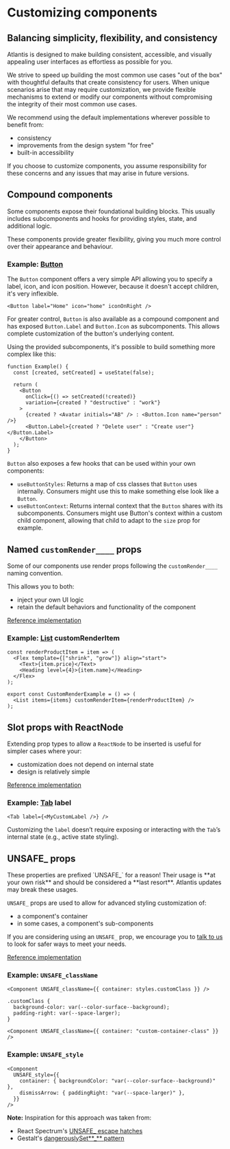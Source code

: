 
# Customizing components

## Balancing simplicity, flexibility, and consistency

Atlantis is designed to make building consistent, accessible, and visually
appealing user interfaces as effortless as possible for you.

We strive to speed up building the most common use cases "out of the box" with
thoughtful defaults that create consistency for users. When unique scenarios
arise that may require customization, we provide flexible mechanisms to extend
or modify our components without compromising the integrity of their most common
use cases.

We recommend using the default implementations wherever possible to benefit
from:

- consistency
- improvements from the design system "for free"
- built-in accessibility

If you choose to customize components, you assume responsibility for these
concerns and any issues that may arise in future versions.

## Compound components

Some components expose their foundational building blocks. This usually includes
subcomponents and hooks for providing styles, state, and additional logic.

These components provide greater flexibility, giving you much more control over
their appearance and behaviour.

### Example: [Button](../components/Button)

The `Button` component offers a very simple API allowing you to specify a label,
icon, and icon position. However, because it doesn't accept children, it's very
inflexible.

```tsx
<Button label="Home" icon="home" iconOnRight />
```

For greater control, `Button` is also available as a compound component and has
exposed `Button.Label` and `Button.Icon` as subcomponents. This allows complete
customization of the button's underlying content.

Using the provided subcomponents, it's possible to build something more complex
like this:

```tsx
function Example() {
  const [created, setCreated] = useState(false);

  return (
    <Button
      onClick={() => setCreated(!created)}
      variation={created ? "destructive" : "work"}
    >
      {created ? <Avatar initials="AB" /> : <Button.Icon name="person" />}
      <Button.Label>{created ? "Delete user" : "Create user"}</Button.Label>
    </Button>
  );
}
```

`Button` also exposes a few hooks that can be used within your own components:

- `useButtonStyles`: Returns a map of css classes that `Button` uses internally.
  Consumers might use this to make something else look like a `Button`.
- `useButtonContext`: Returns internal context that the `Button` shares with its
  subcomponents. Consumers might use Button's context within a custom child
  component, allowing that child to adapt to the `size` prop for example.

## Named `customRender____` props

Some of our components use render props following the `customRender____` naming
convention.

This allows you to both:

- inject your own UI logic
- retain the default behaviors and functionality of the component

[Reference implementation](https://github.com/GetJobber/atlantis/blob/304e776cf7fc1b9683cecbb1d7a0d8dbebdb60bb/packages/components/src/List/List.tsx#L25C3-L25C60)

### Example: [List](../components/List) customRenderItem

```tsx
const renderProductItem = item => (
  <Flex template={["shrink", "grow"]} align="start">
    <Text>{item.price}</Text>
    <Heading level={4}>{item.name}</Heading>
  </Flex>
);

export const CustomRenderExample = () => (
  <List items={items} customRenderItem={renderProductItem} />
);
```

## Slot props with ReactNode

Extending prop types to allow a `ReactNode` to be inserted is useful for simpler
cases where your:

- customization does not depend on internal state
- design is relatively simple

[Reference implementation](https://github.com/GetJobber/atlantis/blob/master/packages/components/src/Tabs/Tabs.tsx#L119C3-L119C38)

### Example: [Tab](../components/Tabs) label

```tsx
<Tab label={<MyCustomLabel />} />
```

Customizing the `label` doesn’t require exposing or interacting with the `Tab`’s
internal state (e.g., active state styling).

## UNSAFE\_ props

<Banner type="warning" dismissible={false}>
  These properties are prefixed `UNSAFE_` for a reason! Their usage is **at your
  own risk** and should be considered a **last resort**. Atlantis updates may
  break these usages.
</Banner>

`UNSAFE_` props are used to allow for advanced styling customization of:

- a component's container
- in some cases, a component's sub-components

If you are considering using an `UNSAFE_` prop, we encourage you to
[talk to us](https://getjobber.slack.com/archives/C03BJHV3PMG) to look for safer
ways to meet your needs.

[Reference implementation](https://github.com/GetJobber/atlantis/blob/304e776cf7fc1b9683cecbb1d7a0d8dbebdb60bb/packages/components/src/Popover/Popover.tsx#L36-L56)

### Example: `UNSAFE_className`

```tsx
<Component UNSAFE_className={{ container: styles.customClass }} />

.customClass {
  background-color: var(--color-surface--background);
  padding-right: var(--space-larger);
}
```

```tsx
<Component UNSAFE_className={{ container: "custom-container-class" }} />
```

### Example: `UNSAFE_style`

```tsx
<Component
  UNSAFE_style={{
    container: { backgroundColor: "var(--color-surface--background)" },
    dismissArrow: { paddingRight: "var(--space-larger)" },
  }}
/>
```

**Note:** Inspiration for this approach was taken from:

- React Spectrum's
  [UNSAFE\_ escape hatches](https://react-spectrum.adobe.com/react-spectrum/styling.html#escape-hatches)
- Gestalt's
  [dangerouslySet**\_** pattern](https://gestalt.pinterest.systems/get_started/developers/hacking_gestalt#Box's-dangerouslySetInlineStyle)
